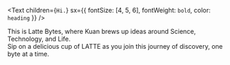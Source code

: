 <Text
  children={`Hi.`}
  sx={{ fontSize: [4, 5, 6], fontWeight: `bold`, color: `heading` }}
/>

This is Latte Bytes, where Kuan brews up ideas around Science, Technology, and Life. \
Sip on a delicious cup of LATTE as you join this journey of discovery, one byte at a time.
